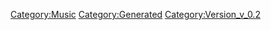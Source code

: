 {{Music
 |Name=つらみ現在進行形
 |ID=152
 |Cov=153
 |Cd=32
 |Nam=146
 |Div=146
 |Ma=3
 |SerieId=1
 |SerieLogoId=1
 |WavId=153
 |VariationId=0
 |Dsc=146
 |Strt=10
 |ValkyrieBattle=1
 |ValkyrieIntro=1
 |ValkyrieIntroSky=1
 |DivaSolo=1
 |DivaMulti=1
 |Exp=3
 |OfficialName=つらみ現在進行形
 |VocalName=ワルキューレ　美雲ΔJUNNA　フレイアΔ鈴木みのり<br />カナメΔ安野希世乃　レイナΔ東山奈央　マキナΔ西田望見
 |Description=作品：劇場版マクロスΔ 絶対LIVE!!!!!!<br /><br />歌手：ワルキューレ<br />　　　美雲ΔJUNNA　フレイアΔ鈴木みのり<br />　　　カナメΔ安野希世乃　レイナΔ東山奈央<br />　　　マキナΔ西田望見<br /><br />作詞：堂島孝平<br />作曲：櫻澤ヒカル
 |StoryTitle=
 |StoryDesc=
 |BuyURL=https://recochoku.jp/song/S1012579857/single?ds=1018736694
 |BannerId=0
 |AnmStoreURL=
}}
[[Category:Music]]
[[Category:Generated]]
[[Category:Version_v_0.2]]
